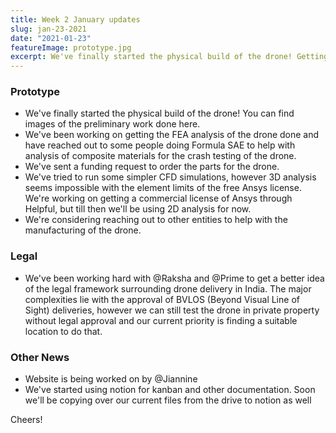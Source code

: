 ```yaml
---
title: Week 2 January updates
slug: jan-23-2021
date: "2021-01-23"
featureImage: prototype.jpg
excerpt: We've finally started the physical build of the drone! Getting a better idea of the legal framework surrounding drone delivery in India.
---
```


### Prototype

- We've finally started the physical build of the drone! You can find images of the preliminary work done here.
- We've been working on getting the FEA analysis of the drone done and have reached out to some people doing Formula SAE to help with analysis of composite materials for the crash testing of the drone.
- We've sent a funding request to order the parts for the drone.
- We've tried to run some simpler CFD simulations, however 3D analysis seems impossible with the element limits of the free Ansys license. We're working on getting a commercial license of Ansys through Helpful, but till then we'll be using 2D analysis for now.
- We're considering reaching out to other entities to help with the manufacturing of the drone.

### Legal

- We've been working hard with @Raksha and @Prime to get a better idea of the legal framework surrounding drone delivery in India. The major complexities lie with the approval of BVLOS (Beyond Visual Line of Sight) deliveries, however we can still test the drone in private property without legal approval and our current priority is finding a suitable location to do that.

### Other News

- Website is being worked on by @Jiannine
- We've started using notion for kanban and other documentation. Soon we'll be copying over our current files from the drive to notion as well

Cheers!
